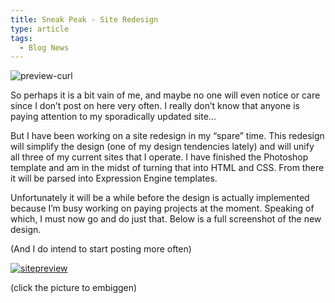 ```yaml
---
title: Sneak Peak - Site Redesign
type: article
tags:
  - Blog News
---
```


![preview-curl](/images/uploads/20110604-SiteDesignSneakPeak-curl.png)

So perhaps it is a bit vain of me, and maybe no one will even notice or care since I don’t post on here very often. I really don’t know that anyone is paying attention to my sporadically updated site…

But I have been working on a site redesign in my “spare” time. This redesign will simplify the design (one of my design tendencies lately) and will unify all three of my current sites that I operate. I have finished the Photoshop template and am in the midst of turning that into HTML and CSS. From there it will be parsed into Expression Engine templates.

Unfortunately it will be a while before the design is actually implemented because I’m busy working on paying projects at the moment. Speaking of which, I must now go and do just that. Below is a full screenshot of the new design.

(And I do intend to start posting more often)  
  
  
  
  
[![sitepreview](/images/uploads/20110604-SiteDesignSneakPeak-sitesmall.png)](/images/uploads/20110604-SiteDesignSneakPeak-sitefull.png)

(click the picture to embiggen)
